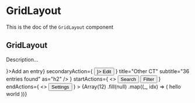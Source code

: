 <!--- GridLayout.stories.mdx --->


<Meta title="Design System/Layouts/GridLayout" component={GridLayout} />

# GridLayout

This is the doc of the `GridLayout` component

## GridLayout

Description...

<Canvas>
  <Story name="base">
    <Box padding={8} background="neutral100">
      <GridLayout
        header={
          <HeaderLayout
            primaryAction={<Button startIcon={<AddIcon />}>Add an entry</Button>}
            secondaryAction={
              <Button variant="tertiary" startIcon={<EditIcon />}>
                Edit
              </Button>
            }
            title="Other CT"
            subtitle="36 entries found"
            as="h2"
          />
        }
        startActions={
          <>
            <Button variant="tertiary">Search</Button>
            <Button variant="tertiary">Filter</Button>
          </>
        }
        endActions={
          <>
            <Button variant="tertiary">Settings</Button>
          </>
        }
      >
        {Array(12)
          .fill(null)
          .map((_, idx) => (
            <Box padding={4} hasRadius background="neutral0" padding={4} key={`box-${idx}`} shadow="tableShadow">
              hello world
            </Box>
          ))}
      </GridLayout>
    </Box>
  </Story>
</Canvas>
